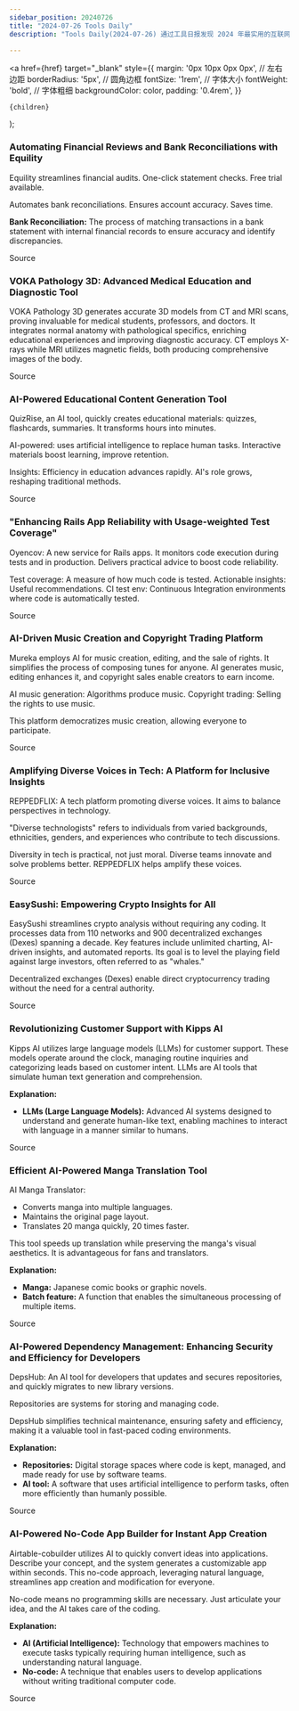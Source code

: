 ```yaml
---
sidebar_position: 20240726
title: "2024-07-26 Tools Daily"
description: "Tools Daily(2024-07-26) 通过工具日报发现 2024 年最实用的互联网软件、AI工具和产品！"

---
```



  <a
    href={href}
    target="_blank"
    style={{
      margin: '0px 10px 0px 0px', // 左右边距
      borderRadius: '5px', // 圆角边框
      fontSize: '1rem', // 字体大小
      fontWeight: 'bold', // 字体粗细
      backgroundColor: color,
      padding: '0.4rem',
    }}
  >
    {children}
  </a>
);

### Automating Financial Reviews and Bank Reconciliations with Equility

Equility streamlines financial audits.
One-click statement checks.
Free trial available.

Automates bank reconciliations.
Ensures account accuracy.
Saves time.

**Bank Reconciliation:** The process of matching transactions in a bank statement with internal financial records to ensure accuracy and identify discrepancies.

<Link href="https://www.producthunt.com/posts/equility" color="#B0C4DE">Source</Link>

### VOKA Pathology 3D: Advanced Medical Education and Diagnostic Tool

VOKA Pathology 3D generates accurate 3D models from CT and MRI scans, proving invaluable for medical students, professors, and doctors. It integrates normal anatomy with pathological specifics, enriching educational experiences and improving diagnostic accuracy. CT employs X-rays while MRI utilizes magnetic fields, both producing comprehensive images of the body.

<Link href="https://www.producthunt.com/posts/voka-anatomy-pro" color="#B0C4DE">Source</Link>

### AI-Powered Educational Content Generation Tool

QuizRise, an AI tool, quickly creates educational materials: quizzes, flashcards, summaries. It transforms hours into minutes.

AI-powered: uses artificial intelligence to replace human tasks. Interactive materials boost learning, improve retention.

Insights: Efficiency in education advances rapidly. AI's role grows, reshaping traditional methods.

<Link href="https://www.producthunt.com/posts/quizrise" color="#B0C4DE">Source</Link>

### "Enhancing Rails App Reliability with Usage-weighted Test Coverage"

Oyencov: A new service for Rails apps. It monitors code execution during tests and in production. Delivers practical advice to boost code reliability.

Test coverage: A measure of how much code is tested. Actionable insights: Useful recommendations. CI test env: Continuous Integration environments where code is automatically tested.

<Link href="https://www.producthunt.com/posts/oyencov" color="#B0C4DE">Source</Link>

### AI-Driven Music Creation and Copyright Trading Platform

Mureka employs AI for music creation, editing, and the sale of rights. It simplifies the process of composing tunes for anyone. AI generates music, editing enhances it, and copyright sales enable creators to earn income.

AI music generation: Algorithms produce music.
Copyright trading: Selling the rights to use music.

This platform democratizes music creation, allowing everyone to participate.

<Link href="https://www.producthunt.com/posts/mureka" color="#B0C4DE">Source</Link>

### Amplifying Diverse Voices in Tech: A Platform for Inclusive Insights

REPPEDFLIX: A tech platform promoting diverse voices. It aims to balance perspectives in technology.

"Diverse technologists" refers to individuals from varied backgrounds, ethnicities, genders, and experiences who contribute to tech discussions.

Diversity in tech is practical, not just moral. Diverse teams innovate and solve problems better. REPPEDFLIX helps amplify these voices.

<Link href="https://www.producthunt.com/posts/reppedflix-by-repped-in-tech" color="#B0C4DE">Source</Link>

### EasySushi: Empowering Crypto Insights for All

EasySushi streamlines crypto analysis without requiring any coding. It processes data from 110 networks and 900 decentralized exchanges (Dexes) spanning a decade. Key features include unlimited charting, AI-driven insights, and automated reports. Its goal is to level the playing field against large investors, often referred to as "whales."

Decentralized exchanges (Dexes) enable direct cryptocurrency trading without the need for a central authority.

<Link href="https://www.producthunt.com/posts/easysushii" color="#B0C4DE">Source</Link>

### Revolutionizing Customer Support with Kipps AI

Kipps AI utilizes large language models (LLMs) for customer support. These models operate around the clock, managing routine inquiries and categorizing leads based on customer intent. LLMs are AI tools that simulate human text generation and comprehension.

**Explanation:**
- **LLMs (Large Language Models):** Advanced AI systems designed to understand and generate human-like text, enabling machines to interact with language in a manner similar to humans.

<Link href="https://www.producthunt.com/posts/kipps-ai" color="#B0C4DE">Source</Link>

### Efficient AI-Powered Manga Translation Tool

AI Manga Translator:
- Converts manga into multiple languages.
- Maintains the original page layout.
- Translates 20 manga quickly, 20 times faster.

This tool speeds up translation while preserving the manga's visual aesthetics. It is advantageous for fans and translators.

**Explanation:**
- **Manga:** Japanese comic books or graphic novels.
- **Batch feature:** A function that enables the simultaneous processing of multiple items.

<Link href="https://www.producthunt.com/posts/ai-manga-translator-2" color="#B0C4DE">Source</Link>

### AI-Powered Dependency Management: Enhancing Security and Efficiency for Developers

DepsHub: An AI tool for developers that updates and secures repositories, and quickly migrates to new library versions.

Repositories are systems for storing and managing code.

DepsHub simplifies technical maintenance, ensuring safety and efficiency, making it a valuable tool in fast-paced coding environments.

**Explanation:**
- **Repositories:** Digital storage spaces where code is kept, managed, and made ready for use by software teams.
- **AI tool:** A software that uses artificial intelligence to perform tasks, often more efficiently than humanly possible.

<Link href="https://www.producthunt.com/posts/depshub-2" color="#B0C4DE">Source</Link>

### AI-Powered No-Code App Builder for Instant App Creation

Airtable-cobuilder utilizes AI to quickly convert ideas into applications. Describe your concept, and the system generates a customizable app within seconds. This no-code approach, leveraging natural language, streamlines app creation and modification for everyone.

No-code means no programming skills are necessary. Just articulate your idea, and the AI takes care of the coding.

**Explanation:**
- **AI (Artificial Intelligence):** Technology that empowers machines to execute tasks typically requiring human intelligence, such as understanding natural language.
- **No-code:** A technique that enables users to develop applications without writing traditional computer code.

<Link href="https://www.producthunt.com/posts/airtable-cobuilder" color="#B0C4DE">Source</Link>

